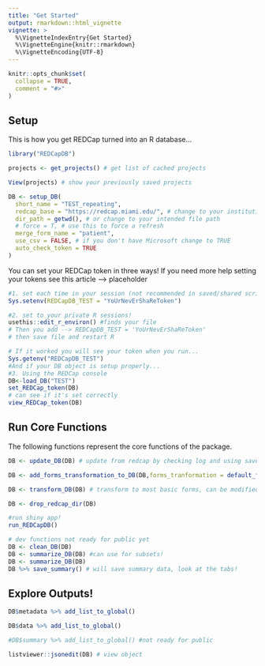 ```yaml
---
title: "Get Started"
output: rmarkdown::html_vignette
vignette: >
  %\VignetteIndexEntry{Get Started}
  %\VignetteEngine{knitr::rmarkdown}
  %\VignetteEncoding{UTF-8}
---
```


```r
knitr::opts_chunk$set(
  collapse = TRUE,
  comment = "#>"
)
```

## Setup

This is how you get REDCap turned into an R database...

```r
library("REDCapDB")

projects <- get_projects() # get list of cached projects

View(projects) # show your previously saved projects

DB <- setup_DB(
  short_name = "TEST_repeating",
  redcap_base = "https://redcap.miami.edu/", # change to your institutions link
  dir_path = getwd(), # or change to your intended file path
  # force = T, # use this to force a refresh
  merge_form_name = "patient",
  use_csv = FALSE, # if you don't have Microsoft change to TRUE
  auto_check_token = TRUE
)
```

You can set your REDCap token in three ways! If you need more help setting your tokens see this article --> placeholder

```r
#1. set each time in your session (not recommended in saved/shared scripts!)
Sys.setenv(REDCapDB_TEST = "YoUrNevErShaReToken")

#2. set to your private R sessions!
usethis::edit_r_environ() #finds your file
# Then you add --> REDCapDB_TEST = 'YoUrNevErShaReToken'
# then save file and restart R

# If it worked you will see your token when you run...
Sys.getenv("REDCapDB_TEST")
#And if your DB object is setup properly...
#3. Using the REDCap console
DB<-load_DB("TEST")
set_REDCap_token(DB)
# can see if it's set correctly
view_REDCap_token(DB)
```

## Run Core Functions

The following functions represent the core functions of the package.

```r

DB <- update_DB(DB) # update from redcap by checking log and using saved object 

DB <- add_forms_transformation_to_DB(DB,forms_tranformation = default_forms_transformation(DB))

DB <- transform_DB(DB) # transform to most basic forms, can be modified

DB <- drop_redcap_dir(DB)

#run shiny app!
run_REDCapDB()

# dev functions not ready for public yet
DB <- clean_DB(DB)
DB <- summarize_DB(DB) #can use for subsets!
DB <- summarize_DB(DB)
DB %>% save_summary() # will save summary data, look at the tabs!
```

## Explore Outputs!


```r

DB$metadata %>% add_list_to_global()

DB$data %>% add_list_to_global()

#DB$summary %>% add_list_to_global() #not ready for public

listviewer::jsonedit(DB) # view object
```
